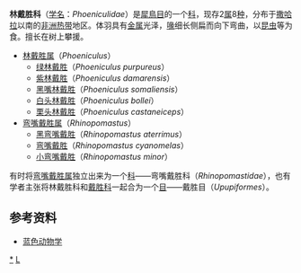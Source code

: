 {{No footnotes|time=2019-05-07T16:42:03+00:00}}
{{Onesource|time=2019-05-07T16:42:03+00:00}}
{{Automatic Taxobox
| taxon = Phoeniculidae
| authority = [[夏尔·吕西安·波拿巴|Bonaparte]]，1831
| image = There's something in this....jpg
| image_caption = [[绿林戴胜|绿林戴胜]]（''Phoeniculus purpureus''）
}}
'''林戴胜科'''（[[学名|学名]]：''Phoeniculidae''）是[[犀鳥目|犀鳥目]]的一个[[科_(生物)|科]]，现存2[[属|属]]8[[种|种]]，分布于[[撒哈拉|撒哈拉]]以南的[[非洲|非洲]][[热带|热带]]地区。体羽具有[[金属|金属]]光泽，[[鳥喙|喙]]细长侧扁而向下弯曲，以[[昆虫|昆虫]]等为食。擅长在树上攀援。

* [[林戴胜属|林戴胜属]]（''Phoeniculus''）
** [[绿林戴胜|绿林戴胜]]（''Phoeniculus purpureus''）
** [[紫林戴胜|紫林戴胜]]（''Phoeniculus damarensis''）
** [[黑嘴林戴胜|黑嘴林戴胜]]（''Phoeniculus somaliensis''）
** [[白头林戴胜|白头林戴胜]]（''Phoeniculus bollei''）
** [[栗头林戴胜|栗头林戴胜]]（''Phoeniculus castaneiceps''）
* [[弯嘴戴胜属|弯嘴戴胜属]]（''Rhinopomastus''）
** [[黑弯嘴戴胜|黑弯嘴戴胜]]（''Rhinopomastus aterrimus''）
** [[弯嘴戴胜|弯嘴戴胜]]（''Rhinopomastus cyanomelas''）
** [[小弯嘴戴胜|小弯嘴戴胜]]（''Rhinopomastus minor''）
有时将[[弯嘴戴胜属|弯嘴戴胜属]]独立出来为一个[[科_(生物)|科]]——弯嘴戴胜科（''Rhinopomastidae''），也有学者主张将林戴胜科和[[戴胜科|戴胜科]]一起合为一个[[目|目]]——戴胜目（''Upupiformes''）。

==参考资料==
* [http://www.blueanimalbio.com/bird/daisheng/1.htm 蓝色动物学] {{Wayback|url=http://www.blueanimalbio.com/bird/daisheng/1.htm |date=20200221183953 }}
{{Taxonbar}}
[[Category:林戴胜科|*]]
[[Category:_1831年描述的分类群|L]]